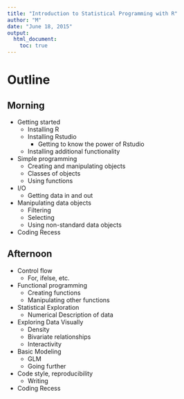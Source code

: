 ```yaml
---
title: "Introduction to Statistical Programming with R"
author: "M"
date: "June 18, 2015"
output: 
  html_document:
    toc: true
---
```


# Outline

## Morning

- Getting started
    - Installing R
    - Installing Rstudio
        - Getting to know the power of Rstudio
    - Installing additional functionality

- Simple programming
    - Creating and manipulating objects
    - Classes of objects
    - Using functions
    
- I/O
    - Getting data in and out

- Manipulating data objects
    - Filtering
    - Selecting
    - Using non-standard data objects

- Coding Recess
  
## Afternoon

- Control flow
    - For, ifelse, etc.
  
- Functional programming
    - Creating functions
    - Manipulating other functions

- Statistical Exploration
    - Numerical Description of data

- Exploring Data Visually
    - Density
    - Bivariate relationships
    - Interactivity

- Basic Modeling
    - GLM
    - Going further

- Code style, reproducibility
    - Writing

- Coding Recess
